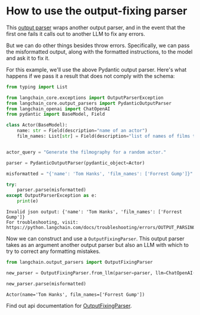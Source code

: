 # How to use the output-fixing parser

This [output parser](/oss/python/concepts/output_parsers/) wraps another output parser, and in the event that the first one fails it calls out to another LLM to fix any errors.

But we can do other things besides throw errors. Specifically, we can pass the misformatted output, along with the formatted instructions, to the model and ask it to fix it.

For this example, we'll use the above Pydantic output parser. Here's what happens if we pass it a result that does not comply with the schema:


```python
from typing import List

from langchain_core.exceptions import OutputParserException
from langchain_core.output_parsers import PydanticOutputParser
from langchain_openai import ChatOpenAI
from pydantic import BaseModel, Field
```


```python
class Actor(BaseModel):
    name: str = Field(description="name of an actor")
    film_names: List[str] = Field(description="list of names of films they starred in")


actor_query = "Generate the filmography for a random actor."

parser = PydanticOutputParser(pydantic_object=Actor)
```


```python
misformatted = "{'name': 'Tom Hanks', 'film_names': ['Forrest Gump']}"
```


```python
try:
    parser.parse(misformatted)
except OutputParserException as e:
    print(e)
```
```output
Invalid json output: {'name': 'Tom Hanks', 'film_names': ['Forrest Gump']}
For troubleshooting, visit: https://python.langchain.com/docs/troubleshooting/errors/OUTPUT_PARSING_FAILURE
```
Now we can construct and use a `OutputFixingParser`. This output parser takes as an argument another output parser but also an LLM with which to try to correct any formatting mistakes.


```python
from langchain.output_parsers import OutputFixingParser

new_parser = OutputFixingParser.from_llm(parser=parser, llm=ChatOpenAI())
```


```python
new_parser.parse(misformatted)
```



```output
Actor(name='Tom Hanks', film_names=['Forrest Gump'])
```


Find out api documentation for [OutputFixingParser](https://python.langchain.com/api_reference/langchain/output_parsers/langchain.output_parsers.fix.OutputFixingParser.html#langchain.output_parsers.fix.OutputFixingParser).


```python

```
